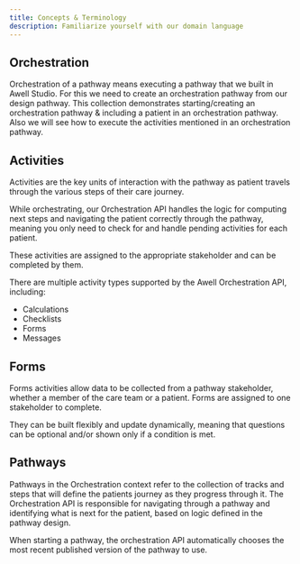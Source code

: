 ```yaml
---
title: Concepts & Terminology
description: Familiarize yourself with our domain language
---
```


## Orchestration

Orchestration of a pathway means executing a pathway that we built in Awell Studio. For this we need to create an orchestration pathway from our design pathway. This collection demonstrates starting/creating an orchestration pathway & including a patient in an orchestration pathway. Also we will see how to execute the activities mentioned in an orchestration pathway.

## Activities

Activities are the key units of interaction with the pathway as patient travels through the various steps of their care journey.

While orchestrating, our Orchestration API handles the logic for computing next steps and navigating the patient correctly through the pathway, meaning you only need to check for and handle pending activities for each patient.

These activities are assigned to the appropriate stakeholder and can be completed by them.

There are multiple activity types supported by the Awell Orchestration API, including:

- Calculations
- Checklists
- Forms
- Messages

## Forms

Forms activities allow data to be collected from a pathway stakeholder, whether a member of the care team or a patient. Forms are assigned to one stakeholder to complete.

They can be built flexibly and update dynamically, meaning that questions can be optional and/or shown only if a condition is met.

## Pathways

Pathways in the Orchestration context refer to the collection of tracks and steps that will define the patients journey as they progress through it. The Orchestration API is responsible for navigating through a pathway and identifying what is next for the patient, based on logic defined in the pathway design.

When starting a pathway, the orchestration API automatically chooses the most recent published version of the pathway to use.
